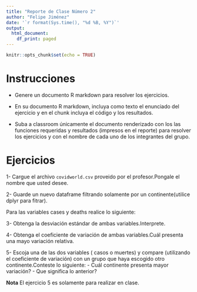 ```yaml
---
title: "Reporte de Clase Número 2"
author: "Felipe Jiménez"
date: '`r format(Sys.time(), "%d %B, %Y")`'
output:
  html_document:
    df_print: paged
---
```


```r
knitr::opts_chunk$set(echo = TRUE)
```

# Instrucciones

- Genere un documento R markdown para resolver los ejercicios.
- En su documento R markdown, incluya como texto el enunciado del ejercicio y en el chunk incluya el código y los resultados.

- Suba a classroom únicamente el documento renderizado con los las funciones requeridas y resultados (impresos en el reporte) para resolver los ejercicios y con el nombre de cada uno de los integrantes del grupo.

# Ejercicios

1- Cargue el archivo `covidworld.csv` proveido por el profesor.Pongale el nombre que usted desee.

2- Guarde un nuevo dataframe filtrando solamente por un continente(utilice dplyr para fitrar).

Para  las variables cases y deaths realice lo siguiente:

3- Obtenga la desviación estándar de ambas variables.Interprete.

4- Obtenga el coeficiente de variación de ambas variables.Cuál presenta una mayo variación relativa.

5- Escoja una de las dos variables ( casos o muertes) y compare (utilizando el coeficiente de variación) con un grupo que haya escogido otro continente.Conteste lo siguiente:
- Cuál continente presenta mayor variación?
- Que significa lo anterior?

**Nota** El ejercicio 5 es solamente para realizar en clase.

